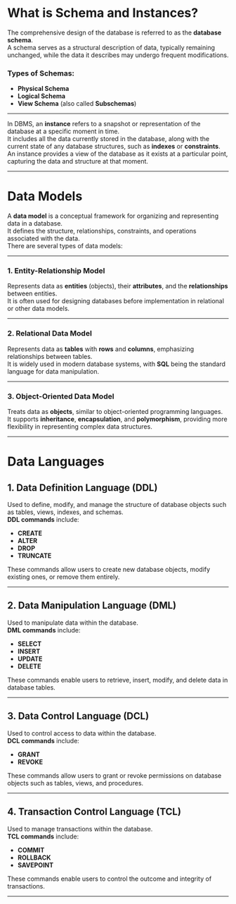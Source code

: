 # What is Schema and Instances?

The comprehensive design of the database is referred to as the **database schema**.  
A schema serves as a structural description of data, typically remaining unchanged, while the data it describes may undergo frequent modifications.

### Types of Schemas:
- **Physical Schema**  
- **Logical Schema**  
- **View Schema** (also called **Subschemas**)

---

In DBMS, an **instance** refers to a snapshot or representation of the database at a specific moment in time.  
It includes all the data currently stored in the database, along with the current state of any database structures, such as **indexes** or **constraints**.  
An instance provides a view of the database as it exists at a particular point, capturing the data and structure at that moment.

---

# Data Models

A **data model** is a conceptual framework for organizing and representing data in a database.  
It defines the structure, relationships, constraints, and operations associated with the data.  
There are several types of data models:

---

### 1. Entity-Relationship Model

Represents data as **entities** (objects), their **attributes**, and the **relationships** between entities.  
It is often used for designing databases before implementation in relational or other data models.

---

### 2. Relational Data Model

Represents data as **tables** with **rows** and **columns**, emphasizing relationships between tables.  
It is widely used in modern database systems, with **SQL** being the standard language for data manipulation.

---

### 3. Object-Oriented Data Model

Treats data as **objects**, similar to object-oriented programming languages.  
It supports **inheritance**, **encapsulation**, and **polymorphism**, providing more flexibility in representing complex data structures.

---

# Data Languages

## 1. Data Definition Language (DDL)

Used to define, modify, and manage the structure of database objects such as tables, views, indexes, and schemas.  
**DDL commands** include:
- **CREATE**  
- **ALTER**  
- **DROP**  
- **TRUNCATE**  

These commands allow users to create new database objects, modify existing ones, or remove them entirely.

---

## 2. Data Manipulation Language (DML)

Used to manipulate data within the database.  
**DML commands** include:
- **SELECT**  
- **INSERT**  
- **UPDATE**  
- **DELETE**  

These commands enable users to retrieve, insert, modify, and delete data in database tables.

---

## 3. Data Control Language (DCL)

Used to control access to data within the database.  
**DCL commands** include:
- **GRANT**  
- **REVOKE**  

These commands allow users to grant or revoke permissions on database objects such as tables, views, and procedures.

---

## 4. Transaction Control Language (TCL)

Used to manage transactions within the database.  
**TCL commands** include:
- **COMMIT**  
- **ROLLBACK**  
- **SAVEPOINT**  

These commands enable users to control the outcome and integrity of transactions.

---